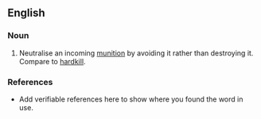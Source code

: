 ==English==

===Noun===
{{en-noun}}

# {{military}} Neutralise an incoming [[munition]] by avoiding it rather than destroying it. Compare to [[hardkill]].

===References===

*Add verifiable references here to show where you found the word in use.